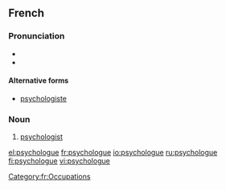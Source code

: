 ==French==
{{wikipedia|lang=fr}}

===Pronunciation===
* {{IPA|/psi.kɔ.lɔg/|lang=fr}}
* {{audio|Fr-psychologue.ogg|psychologue}}

====Alternative forms====
* [[psychologiste]]

===Noun===
{{fr-noun|mf}}

# [[psychologist]]

[[Category:fr:Occupations]]

[[el:psychologue]]
[[fr:psychologue]]
[[io:psychologue]]
[[ru:psychologue]]
[[fi:psychologue]]
[[vi:psychologue]]